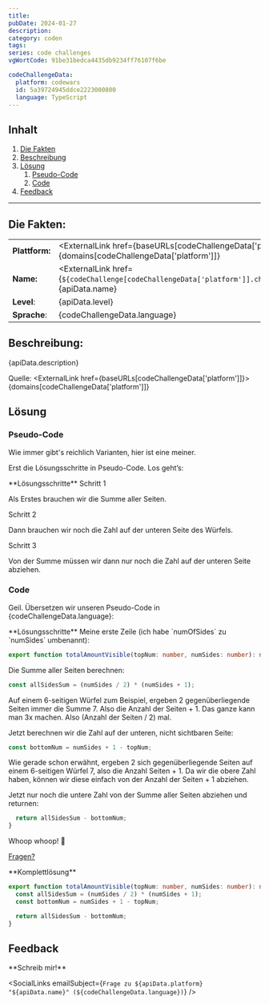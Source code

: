 ```yaml
---
title:
pubDate: 2024-01-27
description:
category: coden
tags:
series: code challenges
vgWortCode: 91be31bedca4435db9234ff76107f6be

codeChallengeData:
  platform: codewars
  id: 5a39724945ddce2223000800
  language: TypeScript
---
```


## Inhalt

1. [Die Fakten](#)
1. [Beschreibung](#)
1. [Lösung](#)
   1. [Pseudo-Code](#)
   1. [Code](#)
1. [Feedback](#)

---

## Die Fakten:

|                |                                                                                                                                            |
| -------------- | ------------------------------------------------------------------------------------------------------------------------------------------ |
| **Plattform:** | <ExternalLink href={baseURLs[codeChallengeData['platform']]}>{domains[codeChallengeData['platform']]}</ExternalLink>                       |
| **Name:**      | <ExternalLink href={`${codeChallenge[codeChallengeData['platform']].challenge.url}/${codeChallengeData.id}`}>{apiData.name}</ExternalLink> |
| **Level**:     | {apiData.level}                                                                                                                            |
| **Sprache**:   | {codeChallengeData.language}                                                                                                               |

## Beschreibung:

<FetchedMarkdown>{apiData.description}</FetchedMarkdown>

Quelle: <ExternalLink href={baseURLs[codeChallengeData['platform']]}>{domains[codeChallengeData['platform']]}</ExternalLink>

## Lösung

### Pseudo-Code

Wie immer gibt's reichlich Varianten, hier ist eine meiner.

Erst die Lösungsschritte in Pseudo-Code. Los geht’s:

<Accordion>
**Lösungsschritte**

<Accordion>
Schritt 1

Als Erstes brauchen wir die Summe aller Seiten.

</Accordion>
<Accordion>
Schritt 2

Dann brauchen wir noch die Zahl auf der unteren Seite des Würfels.

</Accordion>
<Accordion>
Schritt 3

Von der Summe müssen wir dann nur noch die Zahl auf der unteren Seite abziehen.

</Accordion>
</Accordion>

### Code

Geil. Übersetzen wir unseren Pseudo-Code in {codeChallengeData.language}:

<Accordion>
**Lösungsschritte**

<Accordion>
Meine erste Zeile (ich habe `numOfSides` zu `numSides` umbenannt):

```ts
export function totalAmountVisible(topNum: number, numSides: number): number {
```

</Accordion>
<Accordion>

Die Summe aller Seiten berechnen:

```ts
const allSidesSum = (numSides / 2) * (numSides + 1);
```

Auf einem 6-seitigen Würfel zum Beispiel, ergeben 2 gegenüberliegende Seiten immer die Summe 7. Also die Anzahl der Seiten + 1. Das ganze kann man 3x machen. Also (Anzahl der Seiten / 2) mal.

</Accordion>
<Accordion>

Jetzt berechnen wir die Zahl auf der unteren, nicht sichtbaren Seite:

```ts
const bottomNum = numSides + 1 - topNum;
```

Wie gerade schon erwähnt, ergeben 2 sich gegenüberliegende Seiten auf einem 6-seitigen Würfel 7, also die Anzahl Seiten + 1. Da wir die obere Zahl haben, können wir diese einfach von der Anzahl der Seiten + 1 abziehen.

</Accordion>
<Accordion>

Jetzt nur noch die untere Zahl von der Summe aller Seiten abziehen und returnen:

```ts
  return allSidesSum - bottomNum;
}
```

</Accordion>
<Accordion>

Whoop whoop! 💪

[Fragen?](#feedback)

</Accordion>
</Accordion>

<Accordion>
**Komplettlösung**

```ts
export function totalAmountVisible(topNum: number, numSides: number): number {
  const allSidesSum = (numSides / 2) * (numSides + 1);
  const bottomNum = numSides + 1 - topNum;

  return allSidesSum - bottomNum;
}
```

</Accordion>

## Feedback

<Accordion>
**Schreib mir!**

<SocialLinks
  emailSubject={`Frage zu ${apiData.platform} "${apiData.name}" (${codeChallengeData.language})`}
/>

</Accordion>
